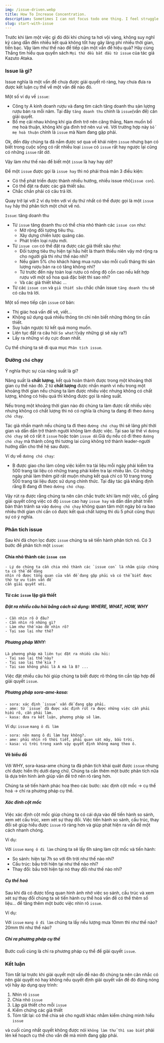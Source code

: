 ```yaml
---
img: /issue-driven.webp
title: How To Increase Concentration.
description: Sometimes I can not focus todo one thing. I feel struggle. But after meet this books I think my concentrations is improved. Thanks a lot..
slug: start-with-issue
---
```


Trước khi làm một việc gì đó đôi khi chúng ta hơi vội vàng, không suy nghĩ kỹ càng dẫn đến nhiều kết quả không tốt hay gây lãng phí nhiều thời gian, tiền bạc.
Vậy làm như thế nào để tiếp cận một vấn đề hiệu quả? Hãy cùng Thắng tìm hiểu qua quyển sách ``Mọi thứ đều bắt đầu từ issue`` của tác giả
Kazuto Ataka.

### Issue là gì?

Issue nghĩa là một vấn đề chưa được giải quyết rõ ràng, hay chưa đưa ra được kết luận cụ thể về một vấn đề nào đó.

Một số ví dụ về ``issue``:
- Công ty A kinh doanh rượu và đang tìm cách tăng doanh thu sản lượng rượu bán ra mỗi năm. Tại đây ``tăng doanh thu`` chính là ``issue``(vấn đề) cần giải quyết.
- Bố mẹ cãi nhau không khí gia đình trở nên căng thẳng, Nam muốn bố mẹ hoà thuận, không khí gia đình trở nên vui vẻ. Với trường hợp này ``bố mẹ hoà thuận`` chính là ``issue`` mà Nam đang gặp phải.

Ok, đến đây chúng ta đã nắm được sơ qua về khái niệm ``issue`` nhưng bạn có biết trong cuộc sống
có rất nhiều loại ``issue`` có `issue` rất hay ngược lại cũng có những `issue` rất dở.

Vậy làm như thế nào để biết một `issue` là hay hay dở? 

Để một `issue` được gọi là  `issue hay` thì nó phải thoả mãn 3 điều kiện:

- Có thể phát triển được thành nhiều hướng, nhiều issue nhỏ(`issue con`).
- Có thể đặt ra được các giả thiết sâu.
- Chắc chắn phải có câu trả lời.

Quay trở lại với 2 ví dụ trên với ví dụ thứ nhất có thể được gọi là một `issue hay` hãy thử phân tích
một chút về nó.

`Issue`: tăng doanh thu

- Từ `issue` tăng doanh thu có thể chia nhỏ thành các `issue con` như:  
	- Mở rộng đối tượng tiêu thụ.  
	- Xây dựng chiến lược quảng cáo.  
	- Phát triển loại rượu mới.
- Từ `issue con` có thể đặt ra được các giả thiết sâu như:  
	- Đối tượng tiêu thụ hiện tại hầu hết là thanh thiếu niên vậy mở rộng ra cho người già thì như thế nào nhỉ?  
	- Nếu giảm 5% cho khách hàng mua rượu vào mỗi cuối tháng thì sản lượng rượu bán ra có tăng không nhỉ?  
	- Từ trước đến này toàn loại rượu có nồng độ cồn cao nếu kết hợp rượu với một số hoa quả đặc biệt thì sao nhỉ?  
	- Và các giả thiết khác ...
- Từ các `issue con` và `giả thiết sâu` chắc chắn issue ``tăng doanh thu`` sẽ có câu trả lời.

Một số mẹo tiếp cận `issue` cơ bản:

- Thị giác hoá vấn đề vẽ, viết...
- Không sử dụng quá nhiều thông tin chỉ nên biết những thông tin cần thiết.
- Suy luận ngược từ kết quả mong muốn.
- Liên tục đặt ra câu hỏi ``So what?``(vậy những gì sẽ xảy ra?)
- Lấy ra những ví dụ cực đoan nhất.

Cụ thể chúng ta sẽ đi qua mục ``Phân tích issue``.


### Đường `chó` chạy

Ý nghĩa thực sự của năng suất là gì? 

Năng suất là **chất lượng**, kết quả hoàn thành được trong một khoảng thời gian cụ thể nào đó.
2 từ **chất lượng** được nhấn mạnh vì nếu trong một khoảng thời gian nếu chúng ta làm được nhiều việc
nhưng không có chất lượng, không có hiệu quả thì không được gọi là năng suất.

Nếu trong một khoảng thời gian nào đó chúng ta làm được rất nhiều việc nhưng không có chất lượng thì 
nó có nghĩa là chúng ta đang đi theo `đường chó chạy`.

Tác giả nhấn mạnh nếu chúng ta đi theo `đường chó chạy` thì sẽ lãng phí thời gian và dần dần trở thành người
không làm được việc. Tại sao lại thế vì `đường chó chạy` sẽ có rất ít `issue` hoặc toàn `issue dở`.Giả dụ
nếu có đi theo `đường chó chạy` mà thành công thì tương lai cũng không trở thành leader-người hướng dẫn cho
thế hệ sau được.

Ví dụ về `đường chó chạy`: 
- B được giao cho làm công việc kiểm tra tài liệu mỗi ngày phải kiểm tra 500 trang tài liệu có những trang phải kiểm tra lại nhiều lần.
Có những ngày phải làm thêm giờ rất muộn nhưng kết quả chỉ có 10 trang trong 500 trang tài liệu được sử dụng chính thức.
Tại đây tác giả khẳng định rằng B đang đi theo `đường chó chạy`.

Vậy rút ra được rằng chúng ta nên cân chắc trước khi làm một việc, cố gắng giải quyết công việc có độ `issue` cao hay `issue hay` và 
dần dần phát triển bản thân tránh sa vào `đường chó chạy` không quan tâm một ngày bỏ ra bao nhiêu thời gian 
chỉ cần có được kết quả chất lượng thì dù 5 phút cũng thực sự có ý nghĩa.

### Phân tích issue

Sau khi đã chọn lọc được `issue` chúng ta sẽ tiến hành phân tích nó.
Có 3 bước để phân tích một `issue`:

#### Chia nhỏ thành các `issue con`
	- Lý do chúng ta cần chia nhỏ thành các `issue con` là nhằm giúp chúng ta có thể dễ dàng 
	nhìn rõ được tổng quan của vấn đề đang gặp phải và có thể biết được thứ tự ưu tiên vấn đề
	cần giải quyết với.

#### Từ các `issue` lập giả thiết
##### Đặt ra nhiều câu hỏi bằng cách sử dụng: WHERE, WHAT, HOW, WHY
	- Cần nhìn rõ ở đâu?  
	- Cần nhìn rõ những gì?  
	- Làm như thế nào để nhìn rõ?  
	- Tại sao lại như thế?  

##### Phương pháp WHY:
	Là phương pháp mà liên tục đặt ra nhiều câu hỏi:  
	- Tại sao lại thế này?  
	- Tại sao lại thế kia ?  
	- Tại sao không phải là A mà là B? ...  
Việc đặt nhiều câu hỏi giúp chúng ta biết được rõ thông tin cần tập hợp để giải quyết `issue`.

##### Phương pháp sora-ame-kasa:
	- sora: xác định `issue` vấn đề đang gặp phải.  
	- ame: từ `issue` đã được xác định rút ra được những việc cần phải hiểu rõ, cần phải làm.  
	- kasa: đưa ra kết luận, phương pháp sẽ làm.  

Ví dụ: `issue` ``mang ô đi làm``  

	- sora: nên mang ô đi làm hay không?.  
	- ame: phải nhìn rõ thời tiết, phải quan sát mây, bầu trời.  
	- kasa: vì trời trong xanh vậy quyết định không mang theo ô.  

#### Vẽ biểu đồ

Với WHY, sora-kasa-ame chúng ta đã phân tích khái quát được `issue` nhưng chỉ được hiển thị dưới
dạng chữ. Chúng ta cần thêm một bước phân tích nữa là dựa trên hình ảnh giúp vấn đề trở nên rõ ràng hơn.

Chúng ta sẽ tiến hành phác hoạ theo các bước: xác định cột mốc -> cụ thể hoá -> chỉ ra phương pháp cụ thể.

##### Xác đinh cột mốc

Việc xác định cột mốc giúp chúng ta có cái dựa vào để tiến hành so sánh, xem xét cấu trúc, xem xét sự thay đổi.
Việc tiến hành so sánh, cấu trúc, thay đổi sẽ giúp hiểu được `issue` rõ ràng hơn và giúp phát hiện ra vấn đề một cách
nhanh chóng.

Ví dụ:

Với `issue` ``mang ô đi làm`` chúng ta sẽ lấy 6h sáng làm cột mốc và tiến hành:

- So sánh: hiện tại 7h so với 6h trời như thế nào nhỉ?  
- Cấu trúc: bầu trời hiện tại như thế nào nhỉ?  
- Thay đổi: bầu trời hiện tại nó thay đổi như thế nào nhỉ?  

##### Cụ thể hoá

Sau khi đã có được tổng quan hình ảnh nhờ việc so sánh, cấu trúc và xem xét sự thay đổi chúng ta sẽ tiến hành cụ thể hoá vấn đề
có thể thêm số liệu... để tăng thêm một bước việc nhìn rõ `issue`.

Ví dụ: 

Với `issue` ``mang ô đi làm`` chúng ta lấy nếu lượng mưa 10mm thì như thế nào? 20mm thì như thế nào?  


##### Chỉ ra phương pháp cụ thể

Bước cuối cùng là chỉ ra phương pháp cụ thể để giải quyết `issue`.

### Kết luận

Tóm tắt lại trước khi giải quyết một vấn đề nào đó chúng ta nên cân nhắc có nên giải quyết nó hay không nếu quyết định
giải quyết vấn đề đó đừng nóng vội hãy áp dụng quy trình:  
 1. Nhìn rõ `issue`  
 2. Chia nhỏ `issue`  
 3. Lập giả thiết cho mỗi `issue`  
 4. Kiểm chứng các giả thiết  
 5. Tóm tắt lại: có thể chia sẻ cho người khác nhằm kiểm chứng mình hiểu `issue`

và cuối cùng nhất quyết không được nói `không làm thử thì sao biết` phải lên kế hoạch cụ thể cho vấn đề mà mình đang gặp phải.
